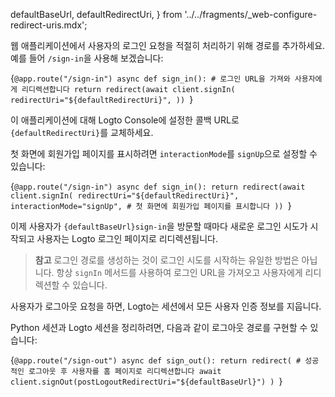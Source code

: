 
  defaultBaseUrl,
  defaultRedirectUri,
} from '../../fragments/_web-configure-redirect-uris.mdx';

웹 애플리케이션에서 사용자의 로그인 요청을 적절히 처리하기 위해 경로를 추가하세요. 예를 들어 `/sign-in`을 사용해 보겠습니다:

<CodeBlock language="python" title="flask.py">{`@app.route("/sign-in")
async def sign_in():
    # 로그인 URL을 가져와 사용자에게 리디렉션합니다
    return redirect(await client.signIn(
        redirectUri="${defaultRedirectUri}",
    ))
`}</CodeBlock>

이 애플리케이션에 대해 Logto Console에 설정한 콜백 URL로 <code>{defaultRedirectUri}</code>를 교체하세요.

첫 화면에 회원가입 페이지를 표시하려면 `interactionMode`를 `signUp`으로 설정할 수 있습니다:

<CodeBlock language="python" title="flask.py">{`@app.route("/sign-in")
async def sign_in():
    return redirect(await client.signIn(
        redirectUri="${defaultRedirectUri}",
        interactionMode="signUp", # 첫 화면에 회원가입 페이지를 표시합니다
    ))
`}</CodeBlock>

이제 사용자가 <code>{defaultBaseUrl}sign-in</code>을 방문할 때마다 새로운 로그인 시도가 시작되고 사용자는 Logto 로그인 페이지로 리디렉션됩니다.

> **참고**
> 로그인 경로를 생성하는 것이 로그인 시도를 시작하는 유일한 방법은 아닙니다. 항상 `signIn` 메서드를 사용하여 로그인 URL을 가져오고 사용자에게 리디렉션할 수 있습니다.

사용자가 로그아웃 요청을 하면, Logto는 세션에서 모든 사용자 인증 정보를 지웁니다.

Python 세션과 Logto 세션을 정리하려면, 다음과 같이 로그아웃 경로를 구현할 수 있습니다:

<CodeBlock language="python" title="flask.py">{`@app.route("/sign-out")
async def sign_out():
    return redirect(
        # 성공적인 로그아웃 후 사용자를 홈 페이지로 리디렉션합니다
        await client.signOut(postLogoutRedirectUri="${defaultBaseUrl}")
    )
`}</CodeBlock>
